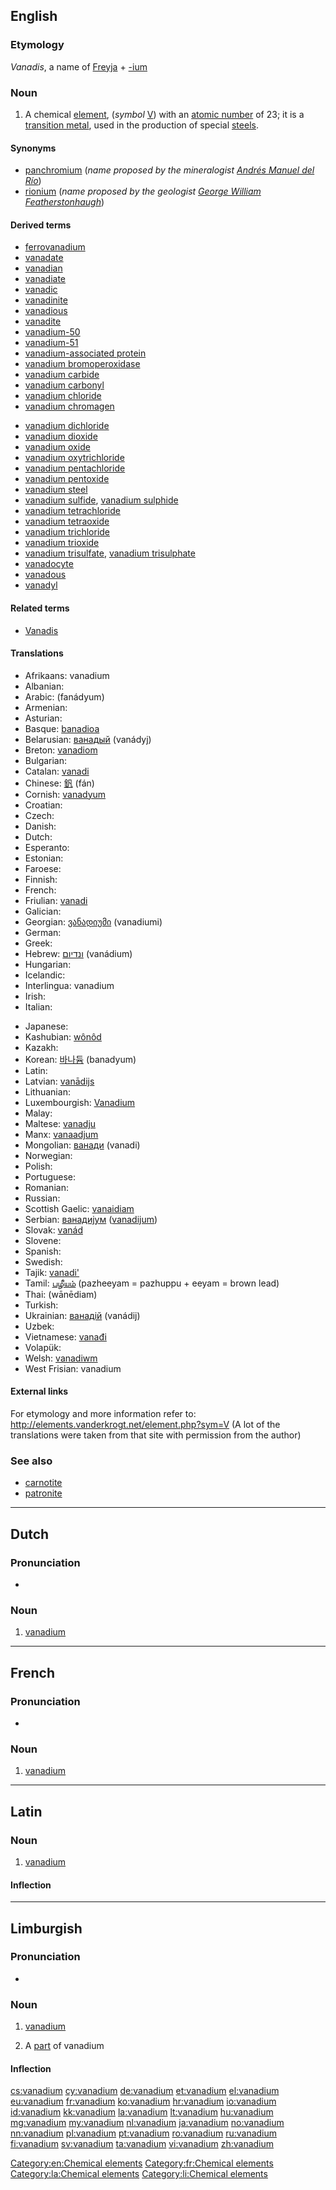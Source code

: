 {{also|Vanadium}}
==English==
{{elements|V|titanium|Ti|chromium|Cr}}

===Etymology===
''Vanadis'', a name of [[Freyja]] + [[-ium]]

===Noun===
{{wikipedia}}
{{en-noun|-}}

# A chemical [[element]], (''symbol'' [[V]]) with an [[atomic number]] of 23; it is a [[transition metal]], used in the production of special [[steel]]s.

====Synonyms====
* [[panchromium]] (''name proposed by the mineralogist [[w:Andrés Manuel del Río|Andrés Manuel del Río]]'')
* [[rionium]] (''name proposed by the geologist [[w:George William Featherstonhaugh|George William Featherstonhaugh]]'')

====Derived terms====
{{der-top}}
* [[ferrovanadium]]
* [[vanadate]]
* [[vanadian]]
* [[vanadiate]]
* [[vanadic]]
* [[vanadinite]]
* [[vanadious]]
* [[vanadite]]
* [[vanadium-50]]
* [[vanadium-51]]
* [[vanadium-associated protein]]
* [[vanadium bromoperoxidase]]
* [[vanadium carbide]]
* [[vanadium carbonyl]]
* [[vanadium chloride]]
* [[vanadium chromagen]]
{{der-mid}}
* [[vanadium dichloride]]
* [[vanadium dioxide]]
* [[vanadium oxide]]
* [[vanadium oxytrichloride]]
* [[vanadium pentachloride]]
* [[vanadium pentoxide]]
* [[vanadium steel]]
* [[vanadium sulfide]], [[vanadium sulphide]]
* [[vanadium tetrachloride]]
* [[vanadium tetraoxide]]
* [[vanadium trichloride]]
* [[vanadium trioxide]]
* [[vanadium trisulfate]], [[vanadium trisulphate]]
* [[vanadocyte]]
* [[vanadous]]
* [[vanadyl]]
{{der-bottom}}

====Related terms====
{{rel-top}}
* [[w:Vanadis|Vanadis]]
{{rel-mid}}
{{rel-bottom}}

====Translations====
{{trans-top|chemical element}}
* Afrikaans: vanadium
* Albanian: {{t-|sq|vanad|xs=Albanian}}
* Arabic: {{Arab|[[فناديوم]]}} (fanádyum) {{m}}
* Armenian: {{t-|hy|վանադիում|tr=vanadium}}
* Asturian: {{t-|ast|vanadiu|m}}
* Basque: [[banadioa]]
* Belarusian: [[ванадый]] (vanádyj) {{m}}
* Breton: [[vanadiom]]
* Bulgarian: {{t-|bg|ванадий|m|tr=vanádij}}
* Catalan: [[vanadi]]
* Chinese: [[釩]] (fán)
* Cornish: [[vanadyum]]
* Croatian: {{t+|hr|vanadij}}
* Czech: {{t+|cs|vanad}}
* Danish: {{t-|da|vanadium}}
* Dutch: {{t+|nl|vanadium|n}}
* Esperanto: {{t+|eo|vanadio|xs=Esperanto}}
* Estonian: {{t-|et|vanaadium}}
* Faroese: {{t-|fo|vanadium|xs=Faroese}}
* Finnish: {{t+|fi|vanadiini}}
* French: {{t+|fr|vanadium|m}}
* Friulian: [[vanadi]]
* Galician: {{t+|gl|vanadio|m|xs=Galician}}
* Georgian: [[ვანადიუმი]] (vanadiumi)
* German: {{t+|de|Vanadium|n}}
* Greek: {{t+|el|βανάδιο|n|tr=vanádio}}
* Hebrew: [[ונדיום]] (vanádium)
* Hungarian: {{t+|hu|vanádium}}
* Icelandic: {{t+|is|vanadín}}
* Interlingua: vanadium
* Irish: {{t+|ga|vanaidiam|xs=Irish}}
* Italian: {{t+|it|vanadio|m}}
{{trans-mid}}
* Japanese: {{t+|ja|バナジウム|tr=banajiumu}}
* Kashubian: [[wônôd]]
* Kazakh: {{t-|kk|ванадий|tr=vanadij|sc=Cyrl|xs=Kazakh}}
* Korean: [[바나듐]] (banadyum)
* Latin: {{t+|la|vanadium|n}}
* Latvian: [[vanādijs]]
* Lithuanian: {{t+|lt|vanadis|xs=Lithuanian}}
* Luxembourgish: [[Vanadium]]
* Malay: {{t-|ms|vanadium|xs=Malay}}
* Maltese: [[vanadju]]
* Manx: [[vanaadjum]]
* Mongolian: [[ванади]] (vanadi)
* Norwegian: {{t+|no|vanadium}}
* Polish: {{t+|pl|wanad|m}}
* Portuguese: {{t+|pt|vanádio|m}}
* Romanian: {{t+|ro|vanadiu|n}}
* Russian: {{t+|ru|ванадий|m|tr=vanádij}}
* Scottish Gaelic: [[vanaidiam]]
* Serbian: [[ванадиjум]] ([[vanadijum]]) {{m}}
* Slovak: [[vanád]]
* Slovene: {{t+|sl|vanadij}}
* Spanish: {{t+|es|vanadio|m}}
* Swedish: {{t+|sv|vanadin|n}}
* Tajik: [[vanadi']]
* Tamil: [[பழீயம்]] (pazheeyam = pazhuppu + eeyam = brown lead)
* Thai: {{Thai|[[วาเนเดียม]]}} (wānēdiam)
* Turkish: {{t+|tr|vanadyum}}
* Ukrainian: [[ванадiй]] (vanádij) {{m}}
* Uzbek: {{t-|uz|ванадий|tr=vanadiy|sc=Cyrl|xs=Uzbek}}
* Vietnamese: [[vanađi]]
* Volapük: {{t+|vo|vanadin|xs=Volapük}}
* Welsh: [[vanadiwm]]
* West Frisian: vanadium
{{trans-bottom}}

====External links====
For etymology and more information refer to:
http://elements.vanderkrogt.net/element.php?sym=V
(A lot of the translations were taken from that site with permission from the author)

===See also===
* [[carnotite]]
* [[patronite]]

[[Category:en:Chemical elements]]

----

==Dutch==
{{wikipedia|lang=nl}}
{{elements|V|titanium|Ti|chroom|Cr|lang=nl}}

===Pronunciation===
* {{audio|Nl-vanadium.ogg|Audio}}

===Noun===
{{nl-noun|n|-|-}}

# [[#English|vanadium]]

----

==French==
{{wikipedia|lang=fr}}

===Pronunciation===
* {{IPA|lang=fr|/va.na.djɔm/}}

===Noun===
{{fr-noun-unc|m}}

# [[#English|vanadium]]

[[Category:fr:Chemical elements]]

----

==Latin==
{{wikipedia|lang=la}}

===Noun===
{{la-noun|vanadium|vanadii|vanadiī|n|second}}

# [[#English|vanadium]]

====Inflection====
{{la-decl-2nd-N|vanadi}}

[[Category:la:Chemical elements]]

----

==Limburgish==

===Pronunciation===
* {{IPA|[ʋɑˈnaː˨ɖɔ˧m]|lang=li}}

===Noun===
{{li-noun|g=n}}

# {{uncountable|lang=li}} [[vanadium#English|vanadium]]
# A [[part]] of vanadium

====Inflection====
{{li-decl-noun-um|vanadi}}

[[Category:li:Chemical elements]]

[[cs:vanadium]]
[[cy:vanadium]]
[[de:vanadium]]
[[et:vanadium]]
[[el:vanadium]]
[[eu:vanadium]]
[[fr:vanadium]]
[[ko:vanadium]]
[[hr:vanadium]]
[[io:vanadium]]
[[id:vanadium]]
[[kk:vanadium]]
[[la:vanadium]]
[[lt:vanadium]]
[[hu:vanadium]]
[[mg:vanadium]]
[[my:vanadium]]
[[nl:vanadium]]
[[ja:vanadium]]
[[no:vanadium]]
[[nn:vanadium]]
[[pl:vanadium]]
[[pt:vanadium]]
[[ro:vanadium]]
[[ru:vanadium]]
[[fi:vanadium]]
[[sv:vanadium]]
[[ta:vanadium]]
[[vi:vanadium]]
[[zh:vanadium]]